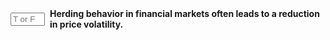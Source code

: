 ::: {.question-block}

<form onsubmit="event.preventDefault(); checkAnswerBox('module5_tf_q34','F')" style="display: flex; align-items: center; gap: 8px;">
<input type="text" id="module5_tf_q34" name="module5_tf_q34" maxlength="1" placeholder="T or F" style="width: 55px;" data-correct-answer="F" /> 
<label for="module5_tf_q34"><strong>Herding behavior in financial markets often leads to a reduction in price volatility.</strong></label>
</form>

<div id="feedback-module5_tf_q34" class="feedback" data-status="" style="display:none;">
This is FALSE. Herding typically increases volatility and may lead to bubbles.
</div>

:::
